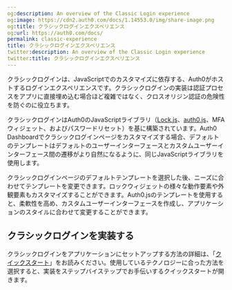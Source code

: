 ```yaml
---
og:description: An overview of the Classic Login experience
og:image: https://cdn2.auth0.com/docs/1.14553.0/img/share-image.png
og:title: クラシックログインエクスペリエンス
og:url: https://auth0.com/docs/
permalink: classic-experience
title: クラシックログインエクスペリエンス
twitter:description: An overview of the Classic Login experience
twitter:title: クラシックログインエクスペリエンス
---
```


クラシックログインは、JavaScriptでのカスタマイズに依存する、Auth0がホストするログインエクスペリエンスです。クラシックログインの実装は認証プロセスをアプリに直接埋め込む場合ほど複雑ではなく、クロスオリジン認証の危険性を防ぐのに役立ちます。

クラシックログインはAuth0のJavaScriptライブラリ（[Lock.js](/libraries/lock)、[auth0.js](/libraries/auth0js)、MFAウィジェット、およびパスワードリセット）を基に構築されています。Auth0 Dashboardでクラシックログインページをカスタマイズする場合、デフォルトのテンプレートはデフォルトのユーザーインターフェースとカスタムユーザーインターフェース間の遷移がより自然になるように、同じJavaScriptライブラリを使用します。

クラシックログインページのデフォルトテンプレートを選択した後、ニーズに合わせてテンプレートを変更できます。ロックウィジェットの様々な動作要素や外観要素もカスタマイズすることができます。Auth0.jsのテンプレートを使用すると、柔軟性を高め、カスタムユーザーインターフェースを作成し、アプリケーションのスタイルに合わせて変更することができます。



## クラシックログインを実装する

クラシックログインをアプリケーションにセットアップする方法の詳細は、「[クイックスタート](https://auth0.com/docs/quickstarts)」をお読みください。使用しているテクノロジーに合った方法を選択すると、実装をステップバイステップでお手伝いするクイックスタートが開きます。